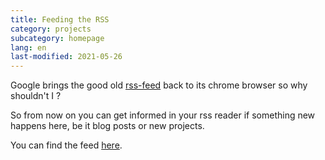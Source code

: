 ```yaml
---
title: Feeding the RSS
category: projects
subcategory: homepage
lang: en
last-modified: 2021-05-26
---
```


Google brings the good old
[rss-feed](https://www.golem.de/news/google-chrome-will-rss-zurueck-in-den-browser-bringen-2105-156635.html)
back to its chrome browser so why shouldn't I ?

So from now on you can get informed in your rss reader if something new happens
here, be it blog posts or new projects.

You can find the feed [here](https://veeck.de/rss.xml).
